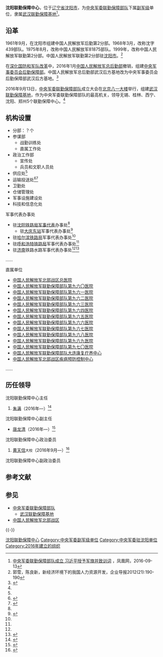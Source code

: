 {{Infobox PRCG
|color = darkgreen
|机构名称 = 沈阳联勤保障中心
|上级机构 = [[武汉联勤保障基地|武汉联勤保障基地]]
|机构类型 = [[中央军委联勤保障部队|中央军委联勤保障部队]]联勤保障中心
|军事级别 = 副军级
|标志1 = China Emblem PLA.svg
|标志1说明 = [[中国人民解放军军徽|中国人民解放军军徽]]
|职位1 = 主任
|人员1 = [[朱满|朱满]]
|衔级1 = 大校
|职位2 = [[政治委员|政治委员]]
|人员2 = [[黄天信|黄天信]]
|衔级2 = 大校
|职位3 =
|人员3 =
|职位4 =
|人员4 =
|地址1 = [[辽宁省|辽宁省]][[沈阳市|沈阳市]]
|成立时间 = 2016年
|a=
|b=
|c=
|d=
|E=
|e=
}}

'''沈阳联勤保障中心'''，位于[[辽宁省|辽宁省]][[沈阳市|沈阳市]]，为[[中央军委联勤保障部队|中央军委联勤保障部队]]下属[[副军级|副军级]]单位，隶属[[武汉联勤保障基地|武汉联勤保障基地]]<ref name="ifeng">[http://news.ifeng.com/a/20160913/49965870_0.shtml 中央军委联勤保障部队成立 习近平授予军旗并致训词] {{Wayback|url=http://news.ifeng.com/a/20160913/49965870_0.shtml |date=20160914163001 }}，凤凰网，2016-09-13</ref>。

==沿革==
1961年9月，在沈阳市组建中国人民解放军后勤第2分部。1968年3月，改称沈字439部队。1975年8月，改称中国人民解放军81875部队。1999年，改称中国人民解放军联勤第2分部。中国人民解放军联勤第2分部驻[[沈阳市|沈阳市]]。<ref>郭雪，陈良新，新经济环境下的我国人力资源开发，企业导报2012(21):190-190</ref>

在[[深化国防和军队改革|深化国防和军队改革]]中，2016年1月[[中国人民解放军总后勤部|中国人民解放军总后勤部]]撤销，组建[[中央军事委员会后勤保障部|中央军事委员会后勤保障部]]。中国人民解放军总后勤部武汉后方基地改为中央军事委员会后勤保障部武汉后方基地。<ref>{{Cite web |url=http://toutiao.com/a6309042709416591617/ |title=武汉一堤坝突发险情 某后方基地三百余名官兵火速驰援，今日头条，2016-07-19 |access-date=2016-09-14 |archive-date=2021-06-28 |archive-url=https://web.archive.org/web/20210628054631/https://www.toutiao.com/a6309042709416591617/ |dead-url=no }}</ref>

2016年9月13日，[[中央军委联勤保障部队|中央军委联勤保障部队]]成立大会在[[北京|北京]][[八一大楼|八一大楼]]举行，组建[[武汉联勤保障基地|武汉联勤保障基地]]，作为中央军委联勤保障部队的最高机关，领导无锡、桂林、西宁、沈阳、郑州5个联勤保障中心。<ref name=ifeng/>

==机构设置==
*分部：？个
*参谋部
**战勤训练处
**直属工作处
*政治工作部
**宣传处
**兵员和文职人员处
*供应处<ref name=diyibu/>
*运输投送处<ref name=xtchezhan>{{Cite web |url = http://www.thepaper.cn/newsDetail_forward_1712400 |title = 沈阳联勤保障中心协调保留数十个涉军车站：军民融合需要付出 |author =  |date = 2017-06-19 |publisher = 澎湃新闻 |language =  |accessdate =  |quote =  |archive-date = 2017-06-28 |archive-url = https://web.archive.org/web/20170628074835/http://www.thepaper.cn/newsDetail_forward_1712400 |dead-url = no }}</ref><ref name=diyibu>{{Cite web |url = http://news.163.com/16/0916/12/C139VSGM00014SEH.html |title = 武汉联勤保障基地和5大联勤保障中心“第一步”怎么走？ |author =  |date = 2016-09-16 |publisher = 网易 |language =  |accessdate =  |quote =  |archive-date = 2019-05-02 |archive-url = https://web.archive.org/web/20190502183546/http://news.163.com/16/0916/12/C139VSGM00014SEH.html |dead-url = yes }}</ref>
*卫勤处
*仓储管理处
*军事设施建设处
*科技和信息化处

{{col-begin}}
{{col-2}}
;军事代表办事处
*驻[[沈阳铁路局|沈阳铁路局]][[军事代表|军事代表]]办事处<ref name=xtchezhan/>
**驻[[大庆东站|大庆东站]]军事代表办事处<ref>{{Cite web  |url =http://www.81.cn/gfbmap/content/2017-02/07/content_168617.htm  |title =新体制运行，战备弦紧绷  |author =  |date =2017-02-07  |publisher =中国军网  |language =  |accessdate =  |quote =  |archive-date =2019-05-02  |archive-url =https://web.archive.org/web/20190502184254/http://www.81.cn/gfbmap/content/2017-02/07/content_168617.htm  |dead-url =no  }}</ref>
*驻[[哈尔滨铁路局|哈尔滨铁路局]]军事代表办事处<ref name=xtchezhan/>
*驻[[呼和浩特铁路局|呼和浩特铁路局]]军事代表办事处<ref name=xtchezhan/>
*驻[[济南|济南]]铁路水路军事代表办事处<ref name=xtchezhan/><ref>{{Cite web |url = http://news.163.com/17/0621/19/CNFR8F5D0001875N.html |title = 沈阳一部队移防找物流公司 输送时间竟缩短一半 |author =  |date = 2017-06-21 |publisher = 网易 |language =  |accessdate =  |quote =  |archive-date = 2019-05-02 |archive-url = https://web.archive.org/web/20190502203252/http://news.163.com/17/0621/19/CNFR8F5D0001875N.html |dead-url = yes }}</ref>
……

{{col-2}}
;直属单位
*[[中国人民解放军北部战区总医院|中国人民解放军北部战区总医院]]
*[[中国人民解放军联勤保障部队第九六〇医院|中国人民解放军联勤保障部队第九六〇医院]]
*[[中国人民解放军联勤保障部队第九六一医院|中国人民解放军联勤保障部队第九六一医院]]
*[[中国人民解放军联勤保障部队第九六二医院|中国人民解放军联勤保障部队第九六二医院]]
*[[中国人民解放军联勤保障部队第九六三医院|中国人民解放军联勤保障部队第九六三医院]]
*[[中国人民解放军联勤保障部队第九六四医院|中国人民解放军联勤保障部队第九六四医院]]
*[[中国人民解放军联勤保障部队第九六五医院|中国人民解放军联勤保障部队第九六五医院]]
*[[中国人民解放军联勤保障部队第九六六医院|中国人民解放军联勤保障部队第九六六医院]]
*[[中国人民解放军联勤保障部队第九六七医院|中国人民解放军联勤保障部队第九六七医院]]
*[[中国人民解放军联勤保障部队第九六八医院|中国人民解放军联勤保障部队第九六八医院]]
*[[中国人民解放军联勤保障部队第九六九医院|中国人民解放军联勤保障部队第九六九医院]]
*[[中国人民解放军联勤保障部队第九七〇医院|中国人民解放军联勤保障部队第九七〇医院]]
*[[中国人民解放军联勤保障部队大连康复疗养中心|中国人民解放军联勤保障部队大连康复疗养中心]]
*[[中国人民解放军北部战区疾病预防控制中心|中国人民解放军北部战区疾病预防控制中心]]
……
{{col-end}}

==历任领导==
{{col-begin}}
{{col-2}}
;沈阳联勤保障中心主任
# [[朱满|朱满]]（2016年—）<ref>{{Cite web |url = http://www.thepaper.cn/newsDetail_forward_1712400 |title = 沈阳联勤保障中心协调保留数十个涉军车站：军民融合需要付出 |author =  |date = 2017-06-19 |publisher = 澎湃新闻 |language =  |accessdate =  |quote =  |archive-date = 2017-06-28 |archive-url = https://web.archive.org/web/20170628074835/http://www.thepaper.cn/newsDetail_forward_1712400 |dead-url = no }}</ref>

;沈阳联勤保障中心副主任
*[[唐龙清|唐龙清]]（2016年—）<ref>{{Cite web  |url =http://www.jiaozhou.gov.cn/n530/n1680/n1681/161029075447214173.html  |title =市领导会见沈阳联勤保障中心客人  |author =  |date =2016-10-19  |publisher =胶州政务网  |language =  |accessdate =  |quote =  |archive-date =2019-05-02  |archive-url =https://web.archive.org/web/20190502162931/http://www.jiaozhou.gov.cn/n530/n1680/n1681/161029075447214173.html  |dead-url =no  }}</ref>

{{col-2}}
;沈阳联勤保障中心政治委员
# [[黄天信|黄天信]]<small>大校</small>（2016年9月—）<ref>{{cite news|title=黄天信大校出任沈阳联勤保障中心政委，跻身副军级|url=http://www.thepaper.cn/newsDetail_forward_1621307|accessdate=2017-02-17|newspaper=澎湃新闻|archive-date=2017-02-18|archive-url=https://web.archive.org/web/20170218143342/http://www.thepaper.cn/newsDetail_forward_1621307|dead-url=no}}</ref>

;沈阳联勤保障中心副政治委员

{{col-end}}

== 参考文献 ==	
{{Reflist|30em}}

== 参见 ==
{{Portal box|中国共产党|中华人民共和国|军事|辽宁}}
* [[中央军委联勤保障部队|中央军委联勤保障部队]]
** [[武汉联勤保障基地|武汉联勤保障基地]]
* [[中国人民解放军北部战区|中国人民解放军北部战区]]

{{-}}
{{中央军委|直}}

[[Category:沈阳联勤保障中心|]]
[[Category:中央军委副军级单位|Category:中央军委副军级单位]]
[[Category:中央军委驻沈阳单位|Category:中央军委驻沈阳单位]]
[[Category:2016年建立的组织|Category:2016年建立的组织]]